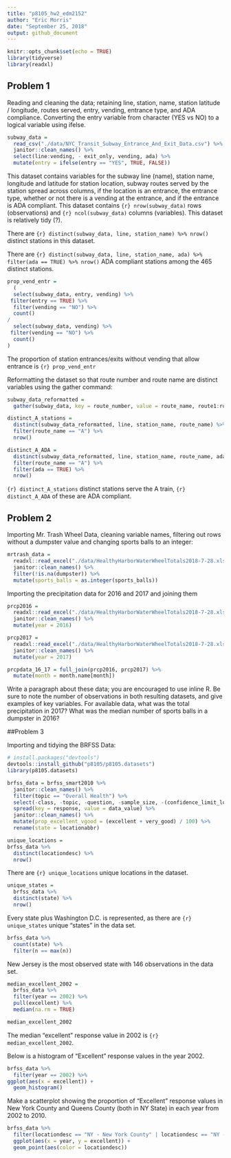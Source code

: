 ```yaml
---
title: "p8105_hw2_edm2152"
author: "Eric Morris"
date: "September 25, 2018"
output: github_document
---
```


```r
knitr::opts_chunk$set(echo = TRUE)
library(tidyverse)
library(readxl)
```

## Problem 1

Reading and cleaning the data; retaining line, station, name, station latitude / longitude, routes served, entry, vending, entrance type, and ADA compliance. Converting the entry variable from character (YES vs NO) to a logical variable using ifelse. 

```r
subway_data = 
  read_csv("./data/NYC_Transit_Subway_Entrance_And_Exit_Data.csv") %>% 
  janitor::clean_names() %>% 
  select(line:vending, - exit_only, vending, ada) %>% 
  mutate(entry = ifelse(entry == "YES", TRUE, FALSE))
```

This dataset contains variables for the subway line (name), station name, longitude and latitude for station location, subway routes served by the station spread across columns, if the location is an entrance, the entrance type, whether or not there is a vending at the entrance, and if the entrance is ADA compliant. This dataset contains `{r} nrow(subway_data)` rows (observations) and `{r} ncol(subway_data)` columns (variables). This dataset is relatively tidy (?). 

There are `{r} distinct(subway_data, line, station_name) %>% nrow()` distinct stations in this dataset. 

There are `{r} distinct(subway_data, line, station_name, ada) %>% filter(ada == TRUE) %>% nrow()` ADA compliant stations among the 465 distinct stations. 

```r
prop_vend_entr = 
  (
  select(subway_data, entry, vending) %>% 
 filter(entry == TRUE) %>% 
  filter(vending == "NO") %>% 
  count()
/
  select(subway_data, vending) %>% 
 filter(vending == "NO") %>% 
  count()
)
```

The proportion of station entrances/exits without vending that allow entrance is `{r} prop_vend_entr` 


Reformatting the dataset so that route number and route name are distinct variables using the gather command: 

```r
subway_data_reformatted = 
  gather(subway_data, key = route_number, value = route_name, route1:route11)
```


```r
distinct_A_stations = 
  distinct(subway_data_reformatted, line, station_name, route_name) %>% 
  filter(route_name == "A") %>% 
  nrow()

distinct_A_ADA = 
  distinct(subway_data_reformatted, line, station_name, route_name, ada) %>% 
  filter(route_name == "A") %>% 
  filter(ada == TRUE) %>% 
  nrow()
```

`{r} distinct_A_stations` distinct stations serve the A train, `{r} distinct_A_ADA` of these are ADA compliant. 

## Problem 2

Importing Mr. Trash Wheel Data, cleaning variable names, filtering out rows without a dumpster value and changing sports balls to an integer: 

```r
mrtrash_data = 
  readxl::read_excel("./data/HealthyHarborWaterWheelTotals2018-7-28.xlsx", sheet = "Mr. Trash Wheel", range = "A2:N256") %>% 
  janitor::clean_names() %>% 
  filter(!is.na(dumpster)) %>% 
  mutate(sports_balls = as.integer(sports_balls))
```

Importing the precipitation data for 2016 and 2017 and joining them 

```r
prcp2016 = 
  readxl::read_excel("./data/HealthyHarborWaterWheelTotals2018-7-28.xlsx", sheet = "2016 Precipitation", range = "A2:B14") %>% 
  janitor::clean_names() %>% 
  mutate(year = 2016)

prcp2017 = 
  readxl::read_excel("./data/HealthyHarborWaterWheelTotals2018-7-28.xlsx", sheet = "2017 Precipitation", range = "A2:B14") %>%
  janitor::clean_names() %>% 
  mutate(year = 2017)

prcpdata_16_17 = full_join(prcp2016, prcp2017) %>% 
  mutate(month = month.name[month])
```

Write a paragraph about these data; you are encouraged to use inline R. Be sure to note the number of observations in both resulting datasets, and give examples of key variables. For available data, what was the total precipitation in 2017? What was the median number of sports balls in a dumpster in 2016?

##Problem 3

Importing and tidying the BRFSS Data: 

```r
# install.packages("devtools")
devtools::install_github("p8105/p8105.datasets")
library(p8105.datasets)

brfss_data = brfss_smart2010 %>% 
  janitor::clean_names() %>% 
  filter(topic == "Overall Health") %>% 
  select(-class, -topic, -question, -sample_size, -(confidence_limit_low:geo_location)) %>% 
  spread(key = response, value = data_value) %>% 
  janitor::clean_names() %>% 
  mutate(prop_excellent_vgood = (excellent + very_good) / 100) %>% 
  rename(state = locationabbr)
```


```r
unique_locations = 
brfss_data %>% 
  distinct(locationdesc) %>% 
  nrow()
```

There are `{r} unique_locations` unique locations in the dataset.  

```r
unique_states =
  brfss_data %>% 
  distinct(state) %>% 
  nrow()
```

Every state plus Washington D.C. is represented, as there are `{r} unique_states` unique "states" in the data set. 


```r
brfss_data %>% 
  count(state) %>% 
  filter(n == max(n))
```

New Jersey is the most observed state with 146 observations in the data set. 

```r
median_excellent_2002 = 
  brfss_data %>% 
  filter(year == 2002) %>% 
  pull(excellent) %>% 
  median(na.rm = TRUE)

median_excellent_2002
```

The median "excellent" response value in 2002 is `{r} median_excellent_2002 `. 

Below is a histogram of “Excellent” response values in the year 2002.

```r
brfss_data %>% 
  filter(year == 2002) %>% 
ggplot(aes(x = excellent)) + 
  geom_histogram()
```

Make a scatterplot showing the proportion of “Excellent” response values in New York County and Queens County (both in NY State) in each year from 2002 to 2010.

```r
brfss_data %>% 
  filter(locationdesc == "NY - New York County" | locationdesc == "NY - Queens County") %>% 
  ggplot(aes(x = year, y = excellent)) +
  geom_point(aes(color = locationdesc))
```

